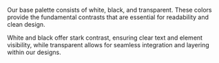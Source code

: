 
<Section style={{ paddingTop: 0 }}>
	<div className="csb-section__contained" style={{ marginBottom: 20 }}>
		<p>
			Our base palette consists of white, black, and transparent. These colors provide the fundamental contrasts that are essential for readability and clean design.
		</p>
		<p>
			White and black offer stark contrast, ensuring clear text and element visibility, while transparent allows for seamless integration and layering within our designs.
		</p>
	</div>
	<Palettes
		name="base"
		colors={{
			"white": "#ffffff",
			"black": "#000000",
			"transparent": "rgba(0, 0, 0, 0)",
		}}
	/>
</Section>
